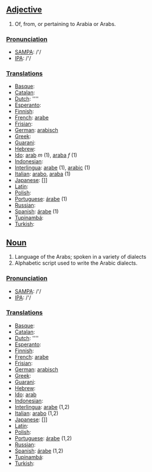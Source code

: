 ==[[Adjective]]==

# Of, from, or pertaining to Arabia or Arabs. 

===[[Pronunciation]]===
*[[w:SAMPA|SAMPA]]: /'/
*[[w:IPA|IPA]]: /'/

===[[Translation]]s===
*[[Basque]]: [[]]
*[[Catalan]]: [[]]
*[[Dutch]]: [[]] ''''
*[[Esperanto]]: [[]]
*[[Finnish]]: [[]]
*[[French]]: [[arabe]]
*[[Frisian]]: [[]]
*[[German]]: [[arabisch]]
*[[Greek]]: [[]]
*[[Guarani]]: [[]]
*[[Hebrew]]: [[]]
*[[Ido]]: [[arab]] ''m'' (1), [[araba]] ''f'' (1)
*[[Indonesian]]: [[]]
*[[Interlingua]]: [[arabe]] (1), [[arabic]] (1)
*[[Italian]]: [[arabo]], [[araba]] (1)
*[[Japanese]]: []]
*[[Latin]]: [[]]
*[[Polish]]: [[]]
*[[Portuguese]]: [[árabe]] (1)
*[[Russian]]: [[]]
*[[Spanish]]: [[árabe]] (1)
*[[Tupinambá]]: [[]]
*[[Turkish]]: [[]]

==[[Noun]]==

# Language of the Arabs; spoken in a variety of dialects
# Alphabetic script used to write the Arabic dialects.

===[[Pronunciation]]===
*[[w:SAMPA|SAMPA]]: /'/
*[[w:IPA|IPA]]: /'/

===[[Translation]]s===
*[[Basque]]: [[]]
*[[Catalan]]: [[]]
*[[Dutch]]: [[]] ''''
*[[Esperanto]]: [[]]
*[[Finnish]]: [[]]
*[[French]]: [[arabe]]
*[[Frisian]]: [[]]
*[[German]]: [[arabisch]]
*[[Greek]]: [[]]
*[[Guarani]]: [[]]
*[[Hebrew]]: [[]]
*[[Ido]]: [[arab]]
*[[Indonesian]]: [[]]
*[[Interlingua]]: [[arabe]] (1,2)
*[[Italian]]: [[arabo]] (1,2)
*[[Japanese]]: []]
*[[Latin]]: [[]]
*[[Polish]]: [[]]
*[[Portuguese]]: [[árabe]] (1,2)
*[[Russian]]: [[]]
*[[Spanish]]: [[árabe]] (1,2)
*[[Tupinambá]]: [[]]
*[[Turkish]]: [[]]